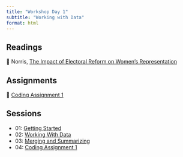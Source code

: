 ---
title: "Workshop Day 1"
subtitle: "Working with Data"
format: html
---

## Readings

| 📖 Norris, [The Impact of Electoral Reform on Women's Representation](https://link-springer-com.proxygw.wrlc.org/article/10.1057/palgrave.ap.5500151)

## Assignments

| 🧮 [Coding Assignment 1](/assignments/coding-assignment-1.html)

## Sessions

- 01: [Getting Started](/slides/day-1.1.html)
- 02: [Working With Data](/slides/day-1.2.html)
- 03: [Merging and Summarizing](/slides/day-1.3.html)
- 04: [Coding Assignment 1](/assignments/coding-assignment-1.html)
